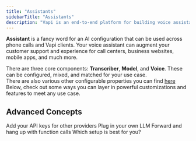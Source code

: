 ```yaml
---
title: "Assistants"
sidebarTitle: "Assistants"
description: "Vapi is an end-to-end platform for building voice assistants: API, Dasboard, and and fully Customizable."
---
```


**Assistant** is a fancy word for an AI configuration that can be used across phone calls and Vapi clients. Your voice assistant can augment your customer support and experience for call centers, business websites, mobile apps, and much more.

There are three core components: **Transcriber**, **Model**, and **Voice**. These can be configured, mixed, and matched for your use case. <br /> <Info> There are also various other configurable properties you can find [here](/api-reference/assistants/create-assistant) </Info> Below, check out some ways you can layer in powerful customizations and features to meet any use case. 

## Advanced Concepts

<CardGroup cols={2}>
  <Card title="Provider Keys" icon="key" href="/provider_keys">
    Add your API keys for other providers
  </Card>
  <Card title="Custom LLM URL" icon="brain" href="/custom_llm">
    Plug in your own LLM
  </Card>
  <Card title="Call Functions" icon="square-phone" href="/call_functions">
    Forward and hang up with function calls
  </Card>
  <Card
    title="Persistent / Temporary Assistants"
    href="/persistent_assistants"
    icon="database"
  >
    Which setup is best for you?
  </Card>
</CardGroup>
